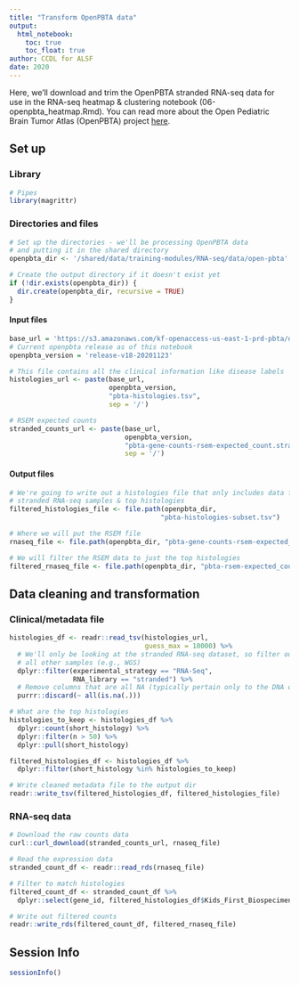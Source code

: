 ```yaml
---
title: "Transform OpenPBTA data"
output: 
  html_notebook:
    toc: true
    toc_float: true
author: CCDL for ALSF
date: 2020
---
```


Here, we'll download and trim the OpenPBTA stranded RNA-seq data for use in the RNA-seq heatmap & clustering notebook (06-openpbta_heatmap.Rmd).
You can read more about the Open Pediatric Brain Tumor Atlas (OpenPBTA) project [here](https://github.com/alexslemonade/openpbta-analysis/#openpbta-analysis).

## Set up

### Library

```r
# Pipes
library(magrittr)
```

### Directories and files

```r
# Set up the directories - we'll be processing OpenPBTA data 
# and putting it in the shared directory
openpbta_dir <- '/shared/data/training-modules/RNA-seq/data/open-pbta'

# Create the output directory if it doesn't exist yet 
if (!dir.exists(openpbta_dir)) {
  dir.create(openpbta_dir, recursive = TRUE)
}
```

#### Input files

```r

base_url = 'https://s3.amazonaws.com/kf-openaccess-us-east-1-prd-pbta/data'
# Current openpbta release as of this notebook
openpbta_version = 'release-v18-20201123'

# This file contains all the clinical information like disease labels
histologies_url <- paste(base_url, 
                         openpbta_version, 
                         "pbta-histologies.tsv",
                         sep = '/')

# RSEM expected counts
stranded_counts_url <- paste(base_url, 
                             openpbta_version, 
                             "pbta-gene-counts-rsem-expected_count.stranded.rds",
                             sep = '/')
```

#### Output files

```r
# We're going to write out a histologies file that only includes data for the
# stranded RNA-seq samples & top histologies
filtered_histologies_file <- file.path(openpbta_dir, 
                                      "pbta-histologies-subset.tsv")

# Where we will put the RSEM file
rnaseq_file <- file.path(openpbta_dir, "pbta-gene-counts-rsem-expected_count.stranded.rds")

# We will filter the RSEM data to just the top histologies
filtered_rnaseq_file <- file.path(openpbta_dir, "pbta-rsem-expected_count-subset.rds")

```

## Data cleaning and transformation

### Clinical/metadata file

```r
histologies_df <- readr::read_tsv(histologies_url,
                                  guess_max = 10000) %>%
  # We'll only be looking at the stranded RNA-seq dataset, so filter out
  # all other samples (e.g., WGS)
  dplyr::filter(experimental_strategy == "RNA-Seq",
                RNA_library == "stranded") %>%
  # Remove columns that are all NA (typically pertain only to the DNA data)
  purrr::discard(~ all(is.na(.)))

# What are the top histologies
histologies_to_keep <- histologies_df %>%
  dplyr::count(short_histology) %>%
  dplyr::filter(n > 50) %>%
  dplyr::pull(short_histology)

filtered_histologies_df <- histologies_df %>%
  dplyr::filter(short_histology %in% histologies_to_keep)

# Write cleaned metadata file to the output dir
readr::write_tsv(filtered_histologies_df, filtered_histologies_file)
```

### RNA-seq data

```r
# Download the raw counts data
curl::curl_download(stranded_counts_url, rnaseq_file)

# Read the expression data
stranded_count_df <- readr::read_rds(rnaseq_file)
```

```r
# Filter to match histologies
filtered_count_df <- stranded_count_df %>%
  dplyr::select(gene_id, filtered_histologies_df$Kids_First_Biospecimen_ID)

# Write out filtered counts
readr::write_rds(filtered_count_df, filtered_rnaseq_file)
```

## Session Info

```r
sessionInfo()
```
